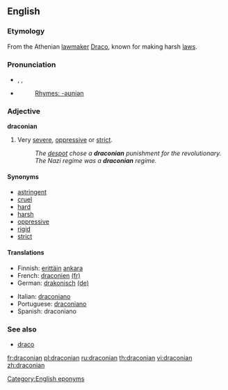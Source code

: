 ==English==

===Etymology===
From the Athenian [[lawmaker]] [[w:Draco (lawgiver)|Draco]], known for making harsh [[law]]s.

===Pronunciation===
* {{enPR|drə-kōn'iən}}, {{IPA|/drəˈkəʊniən/}}, {{SAMPA|/dr@"k@Uni@n/}}
* {{audio|en-us-draconian.ogg|Audio (US)}}
*: [[Rhymes:English:-əʊniən|Rhymes: -əʊniən]]

===Adjective===
'''draconian'''

# Very [[severe]], [[oppressive]] or [[strict]].
#: ''The [[despot]] chose a '''draconian''' punishment for the revolutionary.''
#: ''The Nazi regime was a '''draconian''' regime.''

====Synonyms====
* [[astringent]]
* [[cruel]]
* [[hard]]
* [[harsh]]
* [[oppressive]]
* [[rigid]]
* [[strict]]

====Translations====
{{trans-top|severe, oppressive or strict}}
* Finnish: [[erittäin]] [[ankara]]
* French: [[draconien]] [[:fr:draconien|(fr)]]
* German: [[drakonisch]] [[:de:drakonisch|(de)]]
{{trans-mid}}
* Italian: [[draconiano]]
* Portuguese: [[draconiano]]
* Spanish: draconiano
{{trans-bottom}}

===See also===
* [[draco]]<!-- latin for "dragon" -->

[[Category:English eponyms]]

[[fr:draconian]]
[[pl:draconian]]
[[ru:draconian]]
[[th:draconian]]
[[vi:draconian]]
[[zh:draconian]]